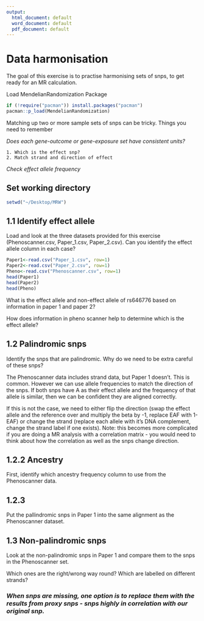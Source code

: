 ```yaml
---
output:
  html_document: default
  word_document: default
  pdf_document: default
---
```

# Data harmonisation

The goal of this exercise is to practise harmonising sets of snps, to get ready for an MR calculation. 

Load MendelianRandomization Package

```r
if (!require("pacman")) install.packages("pacman")
pacman::p_load(MendelianRandomization)
```


Matching up two or more sample sets of snps can be tricky. Things you need to remember

*Does each gene-outcome or gene-exposure set have consistent units?*

    1. Which is the effect snp?
    2. Match strand and direction of effect
    
*Check effect allele frequency*

## Set working directory
```r
setwd("~/Desktop/MRW")
```
## 1.1  Identify effect allele

Load and look at the three datasets provided for this exercise (Phenoscanner.csv, Paper_1.csv, Paper_2.csv).
Can you identify the effect allele column in each case?

```r
Paper1<-read.csv("Paper_1.csv", row=1)
Paper2<-read.csv("Paper_2.csv", row=1)
Pheno<-read.csv("Phenoscanner.csv", row=1)
head(Paper1)
head(Paper2)
head(Pheno)
```

What is the effect allele and non-effect allele of rs646776 based on information in paper 1 and paper 2?

How does information in pheno scanner help to determine which is the effect allele?


## 1.2 Palindromic snps

Identify the snps that are palindromic. Why do we need to be extra careful of these snps?

The Phenoscanner data includes strand data, but Paper 1 doesn’t. This is common. However we can use allele frequencies to match the direction of the snps. If both snps have A as their effect allele and the frequency of that allele is similar, then we can be confident they are aligned correctly.


If this is not the case, we need to either flip the direction (swap the effect allele and the reference over and multiply the beta by -1, replace EAF with 1- EAF) or change the strand (replace each allele with it’s DNA complement, change the strand label if one exists).
Note: this becomes more complicated if you are doing a MR analysis with a correlation matrix - you would need to think about how the correlation as well as the snps change direction.

## 1.2.2 Ancestry

First, identify which ancestry frequency column to use from the Phenoscanner data.

##  1.2.3

Put the pallindromic snps in Paper 1 into the same alignment as the Phenoscanner dataset.

## 1.3 Non-palindromic snps
Look at the non-palindromic snps in Paper 1 and compare them to the snps in the Phenoscanner set. 

Which ones are the right/wrong way round? 
Which are labelled on different strands?

### *When snps are missing, one option is to replace them with the results from proxy snps - snps highly in correlation with our original snp.*






